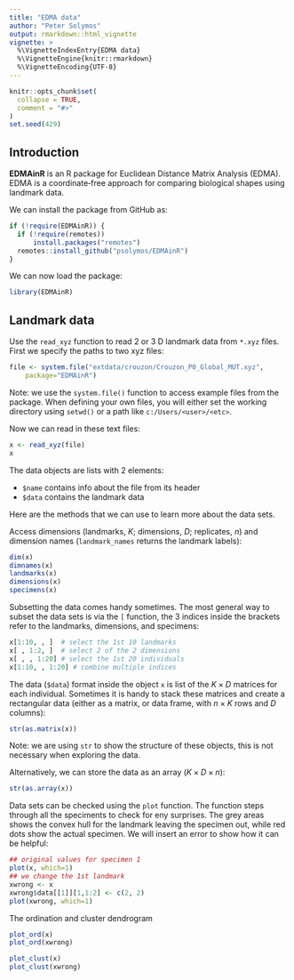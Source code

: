 ```yaml
---
title: "EDMA data"
author: "Peter Solymos"
output: rmarkdown::html_vignette
vignette: >
  %\VignetteIndexEntry{EDMA data}
  %\VignetteEngine{knitr::rmarkdown}
  %\VignetteEncoding{UTF-8}
---
```


```r
knitr::opts_chunk$set(
  collapse = TRUE,
  comment = "#>"
)
set.seed(429)
```

## Introduction

**EDMAinR** is an R package for Euclidean Distance Matrix Analysis (EDMA).
EDMA is a coordinate‐free approach for comparing biological shapes using landmark data.

We can install the package from GitHub as:

```r
if (!require(EDMAinR)) {
  if (!require(remotes))
      install.packages("remotes")
  remotes::install_github("psolymos/EDMAinR")
}
```

We can now load the package:

```r
library(EDMAinR)
```

## Landmark data

Use the `read_xyz` function to read 2 or 3 D landmark data from `*.xyz` files.
First we specify the paths to two xyz files:

```r
file <- system.file("extdata/crouzon/Crouzon_P0_Global_MUT.xyz", 
    package="EDMAinR")
```

Note: we use the `system.file()` function to access example files
from the package. When defining your own files,
you will either set the working directory using `setwd()` or
a path like `c:/Users/<user>/<etc>`.

Now we can read in these text files:

```r
x <- read_xyz(file)
x
```

The data objects are lists with 2 elements: 

- `$name` contains info about the file from its header
- `$data` contains the landmark data

Here are the methods that we can use to learn more about the data sets.

Access dimensions (landmarks, $K$; dimensions, $D$; replicates, $n$) 
and dimension names (`landmark_names` returns the landmark labels):

```r
dim(x)
dimnames(x)
landmarks(x)
dimensions(x)
specimens(x)
```

Subsetting the data comes handy sometimes. The most general way to subset
the data sets is via the `[` function, the 3 indices inside the brackets
refer to the landmarks, dimensions, and specimens:

```r
x[1:10, , ]  # select the 1st 10 landmarks
x[ , 1:2, ]  # select 2 of the 2 dimensions
x[ , , 1:20] # select the 1st 20 individuals
x[1:10, , 1:20] # combine multiple indices
```

The data (`$data`) format inside the object `x` is list of the $K \times D$
matrices for each individual. Sometimes it is handy to stack these
matrices and create a rectangular data (either as a matrix, or data frame,
with $n \times K$ rows and $D$ columns):

```r
str(as.matrix(x))
```

Note: we are using `str` to show the structure of these objects,
this is not necessary when exploring the data.

Alternatively, we can store the data as an array
($K \times D \times n$):

```r
str(as.array(x))
```

Data sets can be checked using the `plot` function. 
The function steps through all the speciments to check
for eny surprises.
The grey areas shows the convex hull for the landmark
leaving the specimen out, while red dots show the
actual specimen.
We will insert an error to show how it can be helpful:

```r
## original values for specimen 1
plot(x, which=1)
## we change the 1st landmark
xwrong <- x
xwrong$data[[1]][1,1:2] <- c(2, 2)
plot(xwrong, which=1)
```

The ordination and cluster dendrogram

```r
plot_ord(x)
plot_ord(xwrong)
```

```r
plot_clust(x)
plot_clust(xwrong)
```

